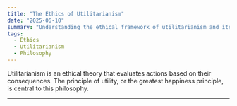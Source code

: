 ```yaml
---
title: "The Ethics of Utilitarianism"
date: "2025-06-10"
summary: "Understanding the ethical framework of utilitarianism and its implications."
tags:
  - Ethics
  - Utilitarianism
  - Philosophy
---
```


Utilitarianism is an ethical theory that evaluates actions based on their consequences. The principle of utility, or the greatest happiness principle, is central to this philosophy.

---
